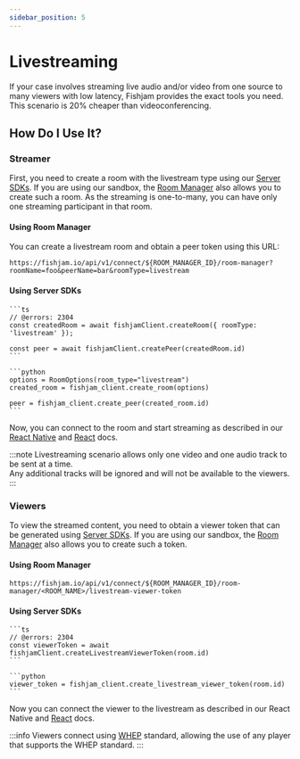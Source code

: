 ```yaml
---
sidebar_position: 5
---
```



# Livestreaming

If your case involves streaming live audio and/or video from one source to many viewers with low latency, Fishjam provides the exact tools you need. This scenario is 20% cheaper than videoconferencing.

## How Do I Use It?

### Streamer

First, you need to create a room with the livestream type using our [Server SDKs](/production/server). If you are using our sandbox, the [Room Manager](/room-manager) also allows you to create such a room. As the streaming is one-to-many, you can have only one streaming participant in that room.

#### Using Room Manager

You can create a livestream room and obtain a peer token using this URL:

```
https://fishjam.io/api/v1/connect/${ROOM_MANAGER_ID}/room-manager?roomName=foo&peerName=bar&roomType=livestream
```

#### Using Server SDKs

<Tabs groupId="language">
  <TabItem value="ts" label="Typescript">
  
    ```ts
    // @errors: 2304
    const createdRoom = await fishjamClient.createRoom({ roomType: 'livestream' });

    const peer = await fishjamClient.createPeer(createdRoom.id)
    ```

  </TabItem>

  <TabItem value="python" label="Python">

    ```python
    options = RoomOptions(room_type="livestream")
    created_room = fishjam_client.create_room(options)

    peer = fishjam_client.create_peer(created_room.id)
    ```

  </TabItem>
 </Tabs>

Now, you can connect to the room and start streaming as described in our [React Native](/react-native/connecting) and [React](/react/connecting) docs.

:::note
Livestreaming scenario allows only one video and one audio track to be sent at a time.  
 Any additional tracks will be ignored and will not be available to the viewers.
:::

### Viewers

To view the streamed content, you need to obtain a viewer token that can be generated using [Server SDKs](/production/server). If you are using our sandbox, the [Room Manager](/room-manager) also allows you to create such a token.

#### Using Room Manager

```
https://fishjam.io/api/v1/connect/${ROOM_MANAGER_ID}/room-manager/<ROOM_NAME>/livestream-viewer-token
```

#### Using Server SDKs

<Tabs groupId="language">
  <TabItem value="ts" label="Typescript">
  
    ```ts
    // @errors: 2304
    const viewerToken = await fishjamClient.createLivestreamViewerToken(room.id)
    ```

  </TabItem>

  <TabItem value="python" label="Python">

    ```python
    viewer_token = fishjam_client.create_livestream_viewer_token(room.id)
    ```

  </TabItem>
 </Tabs>

Now you can connect the viewer to the livestream as described in our React Native and [React](/react/livestreaming) docs.

:::info
Viewers connect using [WHEP](https://blog.swmansion.com/introducing-react-native-whip-whep-ac9e5588d4da) standard, allowing the use of any player that supports the WHEP standard.
:::

